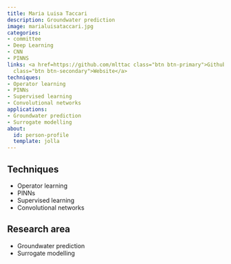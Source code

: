 ```yaml
---
title: Maria Luisa Taccari
description: Groundwater prediction
image: marialuisataccari.jpg
categories:
- committee
- Deep Learning
- CNN
- PINNS
links: <a href=https://github.com/mlttac class="btn btn-primary">Github</a><a href=https://eps.leeds.ac.uk/civil-engineering/pgr/8539/maria-luisa
  class="btn btn-secondary">Website</a>
techniques:
- Operator learning
- PINNs
- Supervised learning
- Convolutional networks
applications:
- Groundwater prediction
- Surrogate modelling
about:
  id: person-profile
  template: jolla
---
```

   
:::{#person-profile}
:::
   
##
## Techniques
   
- Operator learning
- PINNs
- Supervised learning
- Convolutional networks
   
##
## Research area
   
- Groundwater prediction
- Surrogate modelling
